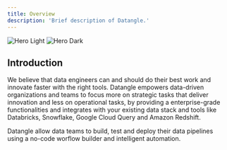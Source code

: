 ```yaml
---
title: Overview
description: 'Brief description of Datangle.'
---
```


<img
  className="block dark:hidden"
  src="/images/hero-light.svg"
  alt="Hero Light"
/>
<img
  className="hidden dark:block"
  src="/images/hero-dark.svg"
  alt="Hero Dark"
/>

## Introduction

We believe that data engineers can and should do their best work and innovate faster with the right tools. Datangle empowers data-driven organizations and teams to focus more on strategic tasks that deliver innovation and less on operational tasks, by providing a enterprise-grade functionalities and integrates with your existing data stack and tools like Databricks, Snowflake, Google Cloud Query and Amazon Redshift.

Datangle allow data teams to build, test and deploy their data pipelines using a no-code worflow builder and intelligent automation.

